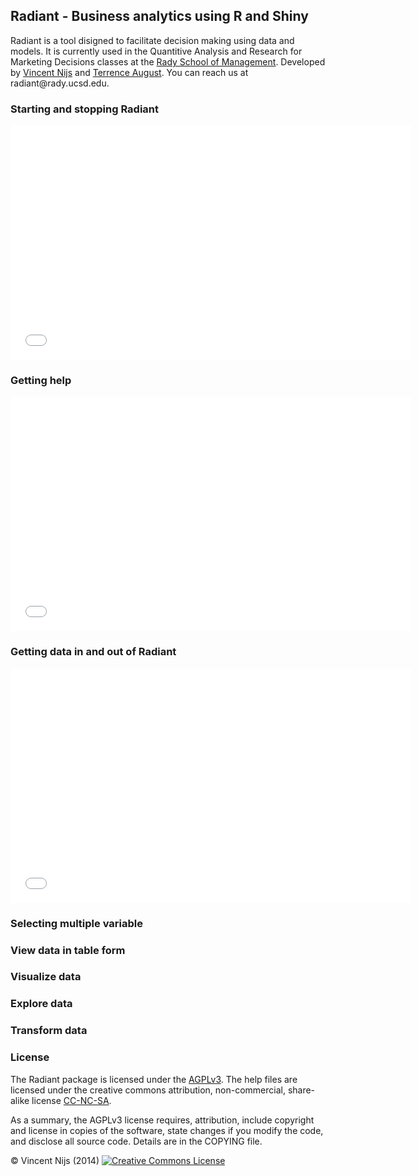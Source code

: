 ## Radiant - Business analytics using R and Shiny

Radiant is a tool disigned to facilitate decision making using data and models. It is currently used in the Quantitive Analysis and Research for Marketing Decisions classes at the <a href="http://rady.ucsd.edu/" target="\_blank">Rady School of Management</a>. Developed by <a href="http://rady.ucsd.edu/faculty/directory/nijs/" target="\_blank">Vincent Nijs</a> and <a href="http://rady.ucsd.edu/faculty/directory/august/">Terrence August</a>. You can reach us at radiant@rady.ucsd.edu.

### Starting and stopping Radiant

<iframe width="640" height="375" src="//www.youtube.com/embed/D71alRsGmBk" frameborder="0" allowfullscreen></iframe>

### Getting help

<iframe width="640" height="375" src="//www.youtube.com/embed/LFlCwapzAF0" frameborder="0" allowfullscreen></iframe>

### Getting data in and out of Radiant

<iframe width="640" height="375" src="//www.youtube.com/embed/6AE1Wa74cJI" frameborder="0" allowfullscreen></iframe>

### Selecting multiple variable

### View data in table form

### Visualize data

### Explore data

### Transform data

### License

The Radiant package is licensed under the <a href="http://www.tldrlegal.com/l/AGPL3" target="\_blank">AGPLv3</a>. The help files are licensed under the creative commons attribution, non-commercial, share-alike license <a href="http://creativecommons.org/licenses/by-nc-sa/4.0/" target="\_blank">CC-NC-SA</a>.

As a summary, the AGPLv3 license requires, attribution, include copyright and license in copies of the software, state changes if you modify the code, and disclose all source code. Details are in the COPYING file.

&copy; Vincent Nijs (2014) <a rel="license" href="http://creativecommons.org/licenses/by-nc-sa/4.0/" target="_blank"><img alt="Creative Commons License" style="border-width:0" src="imgs/80x15.png" /></a>
